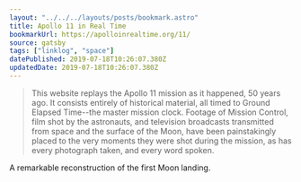 ```yaml
---
layout: "../../../layouts/posts/bookmark.astro"
title: Apollo 11 in Real Time
bookmarkUrl: https://apolloinrealtime.org/11/
source: gatsby
tags: ["linklog", "space"]
datePublished: 2019-07-18T10:26:07.380Z
updatedDate: 2019-07-18T10:26:07.380Z
---
```


> This website replays the Apollo 11 mission as it happened, 50 years ago. It consists entirely of historical material, all timed to Ground Elapsed Time--the master mission clock. Footage of Mission Control, film shot by the astronauts, and television broadcasts transmitted from space and the surface of the Moon, have been painstakingly placed to the very moments they were shot during the mission, as has every photograph taken, and every word spoken.

A remarkable reconstruction of the first Moon landing.
